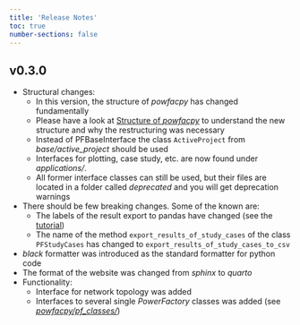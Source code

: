 ```yaml
---
title: 'Release Notes'
toc: true
number-sections: false
---
```



## v0.3.0
- Structural changes: 
  - In this version, the structure of *powfacpy* has changed fundamentally
  - Please have a look at [Structure of *powfacpy*](../docs/structure_of_powfacpy.qmd) to understand the new structure and why the restructuring was necessary
  - Instead of PFBaseInterface the class `ActiveProject` from *base/active_project* should be used
  - Interfaces for plotting, case study, etc. are now found under *applications/*.
  - All former interface classes can still be used, but their files are located in a folder called *deprecated* and you will get  deprecation warnings
- There should be few breaking changes. Some of the known are:
  - The labels of the result export to pandas have changed (see the [tutorial](../tutorials/simulation_and_plotting.qmd))
  - The name of the method `export_results_of_study_cases` of the class `PFStudyCases` has changed to `export_results_of_study_cases_to_csv`
- *black* formatter was introduced as the standard formatter for python code
- The format of the website was changed from *sphinx* to *quarto*
- Functionality:
  - Interface for network topology was added
  - Interfaces to several single *PowerFactory* classes was added (see [*powfacpy/pf_classes/*](../../src/powfacpy/pf_classes/))
